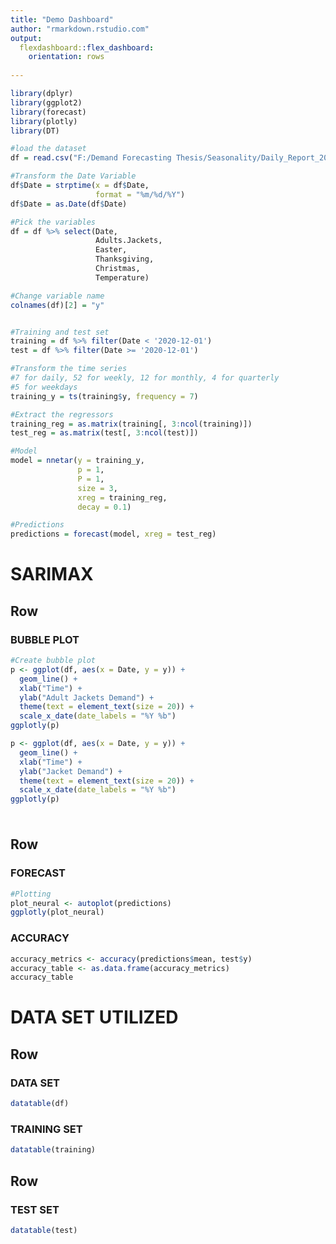 ```yaml
---
title: "Demo Dashboard"
author: "rmarkdown.rstudio.com"
output: 
  flexdashboard::flex_dashboard:
    orientation: rows
    
---
```


```r
library(dplyr)
library(ggplot2)
library(forecast)
library(plotly)
library(DT)

#load the dataset
df = read.csv("F:/Demand Forecasting Thesis/Seasonality/Daily_Report_2020.csv")

#Transform the Date Variable
df$Date = strptime(x = df$Date,
                   format = "%m/%d/%Y")
df$Date = as.Date(df$Date)

#Pick the variables
df = df %>% select(Date,
                   Adults.Jackets,
                   Easter,
                   Thanksgiving,
                   Christmas,
                   Temperature)

#Change variable name
colnames(df)[2] = "y"


#Training and test set
training = df %>% filter(Date < '2020-12-01')
test = df %>% filter(Date >= '2020-12-01')

#Transform the time series
#7 for daily, 52 for weekly, 12 for monthly, 4 for quarterly
#5 for weekdays
training_y = ts(training$y, frequency = 7)

#Extract the regressors
training_reg = as.matrix(training[, 3:ncol(training)])
test_reg = as.matrix(test[, 3:ncol(test)])

#Model
model = nnetar(y = training_y,
               p = 1,
               P = 1, 
               size = 3,
               xreg = training_reg,
               decay = 0.1)

#Predictions
predictions = forecast(model, xreg = test_reg)


```

SARIMAX
=======================================================================

Row
-----------------------------------------------------------------------

### BUBBLE PLOT

```r
#Create bubble plot
p <- ggplot(df, aes(x = Date, y = y)) +
  geom_line() +
  xlab("Time") +
  ylab("Adult Jackets Demand") +
  theme(text = element_text(size = 20)) +
  scale_x_date(date_labels = "%Y %b")
ggplotly(p)

p <- ggplot(df, aes(x = Date, y = y)) +
  geom_line() +
  xlab("Time") +
  ylab("Jacket Demand") +
  theme(text = element_text(size = 20)) +
  scale_x_date(date_labels = "%Y %b")
ggplotly(p)
```



### 

```r


```

Row
-----------------------------------------------------------------------

### FORECAST

```r
#Plotting
plot_neural <- autoplot(predictions)
ggplotly(plot_neural)

```

### ACCURACY

```r
accuracy_metrics <- accuracy(predictions$mean, test$y)
accuracy_table <- as.data.frame(accuracy_metrics)
accuracy_table
```

DATA SET UTILIZED
=======================================================================

Row
-----------------------------------------------------------------------

### DATA SET

```r
datatable(df)

```

### TRAINING SET

```r
datatable(training)

```

Row
-----------------------------------------------------------------------

### TEST SET

```r
datatable(test)

```

### 

```r

```
